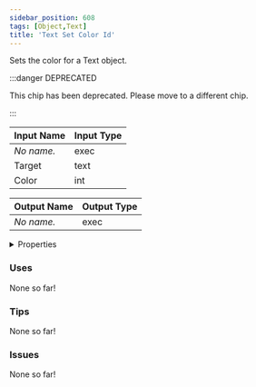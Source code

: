 ```yaml
---
sidebar_position: 608
tags: [Object,Text]
title: 'Text Set Color Id'
---
```


Sets the color for a Text object.

:::danger DEPRECATED

This chip has been deprecated. Please move to a different chip.

:::


<EsbSvg />

| Input Name | Input Type |
|-----------|-----------|
| *No name.* | exec |
| Target | text |
| Color | int |

| Output Name | Output Type |
|-----------|-----------|
| *No name.* | exec |


<details>
  <summary>Properties</summary>
  <div>
    <div>
    <table>
      <thead>
        <tr>
          <th>Is beta required?</th>
          <th>❌</th>
        </tr>
        <tr>
          <th>Is this chip a trolling risk?</th>
          <th>❌</th>
        </tr>
        <tr>
          <th>Is this chip a role assignment risk?</th>
          <th>❌</th>
        </tr>
        <tr>
          <th>Chip UUID</th>
          <th>20b2528d-96a9-4be8-9782-aa75959f5232</th>
        </tr>
      </thead>
    </table>
    </div>
  </div>
</details>

### Uses

None so far!

### Tips

None so far!

### Issues

None so far!